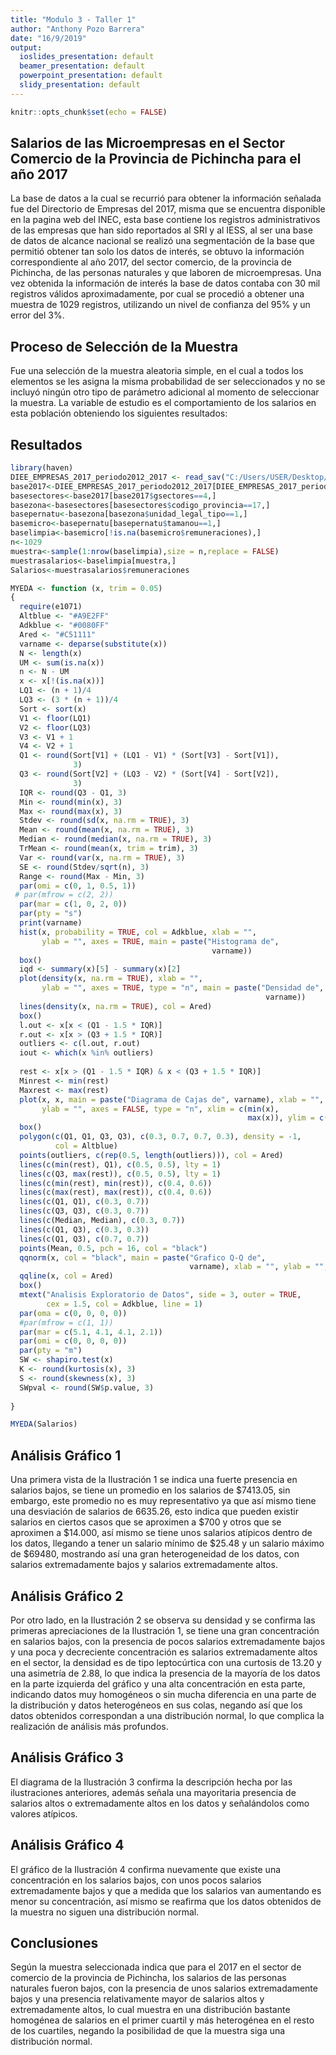```yaml
---
title: "Modulo 3 - Taller 1"
author: "Anthony Pozo Barrera"
date: "16/9/2019"
output:
  ioslides_presentation: default
  beamer_presentation: default
  powerpoint_presentation: default
  slidy_presentation: default
---
```


```r
knitr::opts_chunk$set(echo = FALSE)
```

## Salarios de las Microempresas en el Sector Comercio de la Provincia de Pichincha para el año 2017

La base de datos a la cual se recurrió para obtener la información señalada fue del Directorio de Empresas del 2017, misma que se encuentra disponible en la pagina web del INEC, esta base contiene los registros administrativos de las empresas que han sido reportados al SRI y al IESS, al ser una base de datos de alcance nacional se realizó una segmentación de la base que permitió obtener tan solo los datos de interés, se obtuvo la información correspondiente al año 2017, del sector comercio, de la provincia de Pichincha, de las personas naturales y que laboren de microempresas.
Una vez obtenida la información de interés la base de datos contaba con 30 mil registros válidos aproximadamente, por cual se procedió a obtener una muestra de 1029 registros, utilizando un nivel de confianza del 95% y un error del 3%.

## Proceso de Selección de la Muestra
Fue una selección de la muestra aleatoria simple, en el cual a todos los elementos se les asigna la misma probabilidad de ser seleccionados y no se incluyó ningún otro tipo de parámetro adicional al momento de seleccionar la muestra.
La variable de estudio es el comportamiento de los salarios en esta población obteniendo los siguientes resultados:

## Resultados
```r
library(haven)
DIEE_EMPRESAS_2017_periodo2012_2017 <- read_sav("C:/Users/USER/Desktop/Cursos/Tratamiento, Modelamiento y Visualización Estadistica en R (RUsers Group)/Data/Empresas SPSS/DIEE_EMPRESAS_2017_periodo2012_2017.sav")
base2017<-DIEE_EMPRESAS_2017_periodo2012_2017[DIEE_EMPRESAS_2017_periodo2012_2017$anio==2017,]
basesectores<-base2017[base2017$gsectores==4,]
basezona<-basesectores[basesectores$codigo_provincia==17,]
basepernatu<-basezona[basezona$unidad_legal_tipo==1,]
basemicro<-basepernatu[basepernatu$tamanou==1,]
baselimpia<-basemicro[!is.na(basemicro$remuneraciones),]
n<-1029
muestra<-sample(1:nrow(baselimpia),size = n,replace = FALSE)
muestrasalarios<-baselimpia[muestra,]
Salarios<-muestrasalarios$remuneraciones

MYEDA <- function (x, trim = 0.05) 
{
  require(e1071)
  Altblue <- "#A9E2FF"
  Adkblue <- "#0080FF"
  Ared <- "#C51111"
  varname <- deparse(substitute(x))
  N <- length(x)
  UM <- sum(is.na(x))
  n <- N - UM
  x <- x[!(is.na(x))]
  LQ1 <- (n + 1)/4
  LQ3 <- (3 * (n + 1))/4
  Sort <- sort(x)
  V1 <- floor(LQ1)
  V2 <- floor(LQ3)
  V3 <- V1 + 1
  V4 <- V2 + 1
  Q1 <- round(Sort[V1] + (LQ1 - V1) * (Sort[V3] - Sort[V1]), 
              3)
  Q3 <- round(Sort[V2] + (LQ3 - V2) * (Sort[V4] - Sort[V2]), 
              3)
  IQR <- round(Q3 - Q1, 3)
  Min <- round(min(x), 3)
  Max <- round(max(x), 3)
  Stdev <- round(sd(x, na.rm = TRUE), 3)
  Mean <- round(mean(x, na.rm = TRUE), 3)
  Median <- round(median(x, na.rm = TRUE), 3)
  TrMean <- round(mean(x, trim = trim), 3)
  Var <- round(var(x, na.rm = TRUE), 3)
  SE <- round(Stdev/sqrt(n), 3)
  Range <- round(Max - Min, 3)
  par(omi = c(0, 1, 0.5, 1))
 # par(mfrow = c(2, 2))
  par(mar = c(1, 0, 2, 0))
  par(pty = "s")
  print(varname)
  hist(x, probability = TRUE, col = Adkblue, xlab = "", 
       ylab = "", axes = TRUE, main = paste("Histograma de", 
                                             varname))
  box()
  iqd <- summary(x)[5] - summary(x)[2]
  plot(density(x, na.rm = TRUE), xlab = "", 
       ylab = "", axes = TRUE, type = "n", main = paste("Densidad de", 
                                                         varname))
  lines(density(x, na.rm = TRUE), col = Ared)
  box()
  l.out <- x[x < (Q1 - 1.5 * IQR)]
  r.out <- x[x > (Q3 + 1.5 * IQR)]
  outliers <- c(l.out, r.out)
  iout <- which(x %in% outliers)
  
  rest <- x[x > (Q1 - 1.5 * IQR) & x < (Q3 + 1.5 * IQR)]
  Minrest <- min(rest)
  Maxrest <- max(rest)
  plot(x, x, main = paste("Diagrama de Cajas de", varname), xlab = "", 
       ylab = "", axes = FALSE, type = "n", xlim = c(min(x), 
                                                     max(x)), ylim = c(0, 1))
  box()
  polygon(c(Q1, Q1, Q3, Q3), c(0.3, 0.7, 0.7, 0.3), density = -1, 
          col = Altblue)
  points(outliers, c(rep(0.5, length(outliers))), col = Ared)
  lines(c(min(rest), Q1), c(0.5, 0.5), lty = 1)
  lines(c(Q3, max(rest)), c(0.5, 0.5), lty = 1)
  lines(c(min(rest), min(rest)), c(0.4, 0.6))
  lines(c(max(rest), max(rest)), c(0.4, 0.6))
  lines(c(Q1, Q1), c(0.3, 0.7))
  lines(c(Q3, Q3), c(0.3, 0.7))
  lines(c(Median, Median), c(0.3, 0.7))
  lines(c(Q1, Q3), c(0.3, 0.3))
  lines(c(Q1, Q3), c(0.7, 0.7))
  points(Mean, 0.5, pch = 16, col = "black")
  qqnorm(x, col = "black", main = paste("Grafico Q-Q de", 
                                        varname), xlab = "", ylab = "", axes = FALSE)
  qqline(x, col = Ared)
  box()
  mtext("Analisis Exploratorio de Datos", side = 3, outer = TRUE, 
        cex = 1.5, col = Adkblue, line = 1)
  par(oma = c(0, 0, 0, 0))
  #par(mfrow = c(1, 1))
  par(mar = c(5.1, 4.1, 4.1, 2.1))
  par(omi = c(0, 0, 0, 0))
  par(pty = "m")
  SW <- shapiro.test(x)
  K <- round(kurtosis(x), 3)
  S <- round(skewness(x), 3)
  SWpval <- round(SW$p.value, 3)
 
}

MYEDA(Salarios)
```


## Análisis Gráfico 1
Una primera vista de la Ilustración 1 se indica una fuerte presencia en salarios bajos, se tiene un promedio en los salarios de $7413.05, sin embargo, este promedio no es muy representativo ya que así mismo tiene una desviación de salarios de 6635.26, esto indica que pueden existir salarios en ciertos casos que se aproximen a $700 y otros que se aproximen a $14.000, así mismo se tiene unos salarios atípicos dentro de los datos, llegando a tener un salario mínimo de $25.48 y un salario máximo de $69480, mostrando así una gran heterogeneidad de los datos, con salarios extremadamente bajos y salarios extremadamente altos.

## Análisis Gráfico 2
Por otro lado, en la Ilustración 2 se observa su densidad y se confirma las primeras apreciaciones de la Ilustración 1, se tiene una gran concentración en salarios bajos, con la presencia de pocos salarios extremadamente bajos y una poca y decreciente concentración es salarios extremadamente altos en el sector,  la densidad es de tipo leptocúrtica con una curtosis de 13.20 y una asimetría de 2.88, lo que indica la presencia de la mayoría de los datos en la parte izquierda del gráfico y una alta concentración en esta parte, indicando datos muy homogéneos o sin mucha diferencia en una parte de la distribución y datos heterogéneos en sus colas, negando así que los datos obtenidos correspondan a una distribución normal, lo que complica la realización de análisis más profundos.

## Análisis Gráfico 3
El diagrama de la Ilustración 3 confirma la descripción hecha por las ilustraciones anteriores, además señala una mayoritaria presencia de salarios altos o extremadamente altos en los datos y señalándolos como valores atípicos.

## Análisis Gráfico 4
El gráfico de la Ilustración 4 confirma nuevamente que existe una concentración en los salarios bajos, con unos pocos salarios extremadamente bajos y que a medida que los salarios van aumentando es menor su concentración, así mismo se reafirma que los datos obtenidos de la muestra no siguen una distribución normal.


## Conclusiones
Según la muestra seleccionada indica que para el 2017 en el sector de comercio de la provincia de Pichincha, los salarios de las personas naturales fueron bajos, con la presencia de unos salarios extremadamente bajos y una presencia relativamente mayor de salarios altos y extremadamente altos, lo cual muestra en una distribución bastante homogénea de salarios en el primer cuartil y más heterogénea en el resto de los cuartiles, negando la posibilidad de que la muestra siga una distribución normal. 
